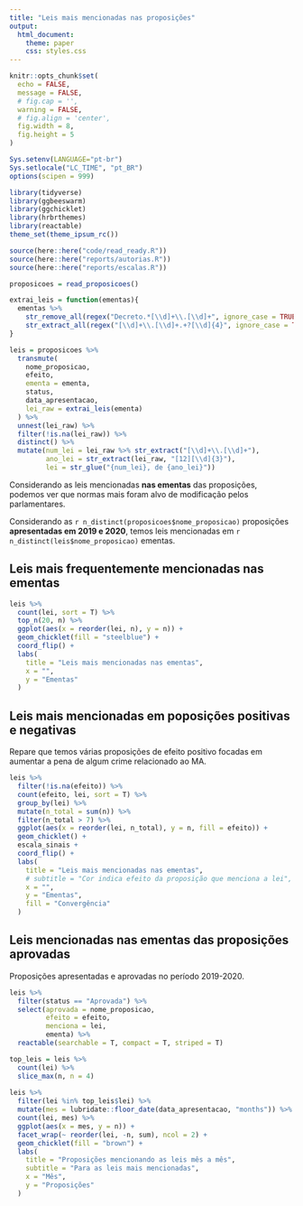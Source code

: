```yaml
---
title: "Leis mais mencionadas nas proposições"
output:
  html_document:
    theme: paper
    css: styles.css
---
```


```r
knitr::opts_chunk$set(
  echo = FALSE,
  message = FALSE,
  # fig.cap = '',
  warning = FALSE,
  # fig.align = 'center',
  fig.width = 8,
  fig.height = 5
)

Sys.setenv(LANGUAGE="pt-br")
Sys.setlocale("LC_TIME", "pt_BR")
options(scipen = 999)
```

```r
library(tidyverse)
library(ggbeeswarm)
library(ggchicklet)
library(hrbrthemes)
library(reactable)
theme_set(theme_ipsum_rc())

source(here::here("code/read_ready.R"))
source(here::here("reports/autorias.R"))
source(here::here("reports/escalas.R"))
```

```r
proposicoes = read_proposicoes()
```

```r
extrai_leis = function(ementas){
  ementas %>%
    str_remove_all(regex("Decreto.*[\\d]+\\.[\\d]+", ignore_case = TRUE)) %>%
    str_extract_all(regex("[\\d]+\\.[\\d]+.+?[\\d]{4}", ignore_case = TRUE))
}

leis = proposicoes %>%
  transmute(
    nome_proposicao,
    efeito,
    ementa = ementa,
    status,
    data_apresentacao,
    lei_raw = extrai_leis(ementa)
  ) %>%
  unnest(lei_raw) %>% 
  filter(!is.na(lei_raw)) %>% 
  distinct() %>% 
  mutate(num_lei = lei_raw %>% str_extract("[\\d]+\\.[\\d]+"), 
         ano_lei = str_extract(lei_raw, "[12][\\d]{3}"), 
         lei = str_glue("{num_lei}, de {ano_lei}")) 
```

Considerando as leis mencionadas **nas ementas** das proposições, podemos ver que normas mais foram alvo de modificação pelos parlamentares.

Considerando as `r n_distinct(proposicoes$nome_proposicao)` proposições **apresentadas em 2019 e 2020**, temos leis mencionadas em `r n_distinct(leis$nome_proposicao)` ementas.

## Leis mais frequentemente mencionadas nas ementas

```r
leis %>% 
  count(lei, sort = T) %>% 
  top_n(20, n) %>% 
  ggplot(aes(x = reorder(lei, n), y = n)) + 
  geom_chicklet(fill = "steelblue") + 
  coord_flip() + 
  labs(
    title = "Leis mais mencionadas nas ementas",
    x = "", 
    y = "Ementas"
  )
```

## Leis mais mencionadas em poposições positivas e negativas

Repare que temos várias proposições de efeito positivo focadas em aumentar a pena de algum crime relacionado ao MA. 

```r
leis %>% 
  filter(!is.na(efeito)) %>% 
  count(efeito, lei, sort = T) %>% 
  group_by(lei) %>% 
  mutate(n_total = sum(n)) %>% 
  filter(n_total > 7) %>% 
  ggplot(aes(x = reorder(lei, n_total), y = n, fill = efeito)) + 
  geom_chicklet() + 
  escala_sinais + 
  coord_flip() + 
  labs(
    title = "Leis mais mencionadas nas ementas",
    # subtitle = "Cor indica efeito da proposição que menciona a lei",
    x = "", 
    y = "Ementas", 
    fill = "Convergência"
  )
```


## Leis mencionadas nas ementas das proposições aprovadas

Proposições apresentadas e aprovadas no período 2019-2020.

```r
leis %>% 
  filter(status == "Aprovada") %>% 
  select(aprovada = nome_proposicao, 
         efeito = efeito, 
         menciona = lei, 
         ementa) %>% 
  reactable(searchable = T, compact = T, striped = T)
```

```r
top_leis = leis %>% 
  count(lei) %>% 
  slice_max(n, n = 4)
  
leis %>% 
  filter(lei %in% top_leis$lei) %>% 
  mutate(mes = lubridate::floor_date(data_apresentacao, "months")) %>% 
  count(lei, mes) %>% 
  ggplot(aes(x = mes, y = n)) + 
  facet_wrap(~ reorder(lei, -n, sum), ncol = 2) + 
  geom_chicklet(fill = "brown") + 
  labs(
    title = "Proposições mencionando as leis mês a mês", 
    subtitle = "Para as leis mais mencionadas", 
    x = "Mês", 
    y = "Proposições"
  )

```

